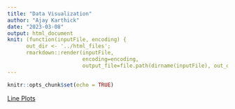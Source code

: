 ```yaml
---
title: "Data Visualization"
author: "Ajay Karthick"
date: "2023-03-08"
output: html_document
knit: (function(inputFile, encoding) {
      out_dir <- '../html_files';
      rmarkdown::render(inputFile,
                        encoding=encoding, 
                        output_file=file.path(dirname(inputFile), out_dir, 'index.html')) })
---
```


```r
knitr::opts_chunk$set(echo = TRUE)
```

[Line Plots](line_plots.html)\